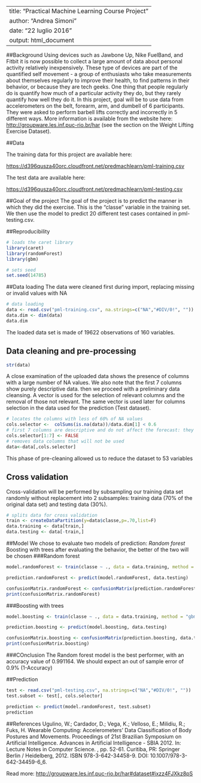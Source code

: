 ----
title: "Practical Machine Learning Course Project"
author: "Andrea Simoni"
date: "22 luglio 2016"
output: html_document
---

##Background
Using devices such as Jawbone Up, Nike FuelBand, and Fitbit it is now possible to collect a large amount of data about personal activity relatively inexpensively. These type of devices are part of the quantified self movement - a group of enthusiasts who take measurements about themselves regularly to improve their health, to find patterns in their behavior, or because they are tech geeks. One thing that people regularly do is quantify how much of a particular activity they do, but they rarely quantify how well they do it. In this project, goal will be to use data from accelerometers on the belt, forearm, arm, and dumbell of 6 participants. They were asked to perform barbell lifts correctly and incorrectly in 5 different ways. More information is available from the website here: <http://groupware.les.inf.puc-rio.br/har> (see the section on the Weight Lifting Exercise Dataset).

##Data

The training data for this project are available here:

<https://d396qusza40orc.cloudfront.net/predmachlearn/pml-training.csv>

The test data are available here:

<https://d396qusza40orc.cloudfront.net/predmachlearn/pml-testing.csv>


##Goal of the project
The goal of the project is to predict the manner in which they did the exercise. This is the "classe" variable in the training set. 
We then use the model to predict 20 different test cases contained in pml-testing.csv.

##Reproducibility
```r
# loads the caret library
library(caret)
library(randomForest)
library(gbm)

# sets seed
set.seed(14785)
```

##Data loading
The data were cleaned first during import, replacing missing or invalid values with NA
```r
# data loading
data <- read.csv("pml-training.csv", na.strings=c("NA","#DIV/0!", ""))
data.dim <- dim(data)
data.dim
```
The loaded data set is made of 19622 observations of  160 variables. 

## Data cleaning and pre-processing
```r
str(data)
```
A close examination of the uploaded data shows the presence of columns with a large number of NA values. We also note that the first 7 columns show purely descriptive data. then we proceed with a preliminary data cleansing.
A vector is used for the selection of relevant columns and the removal of those not relevant.
The same vector is used later for columns selection in the data used for the prediction (Test dataset).
```r
# locates the columns with less of 60% of NA values
cols.selector <-  colSums(is.na(data))/data.dim[1] < 0.6
# first 7 columns are descriptive and do not affect the forecast: they will be removed
cols.selector[1:7] <- FALSE
# removes data columns that will not be used
data<-data[,cols.selector]
```
This phase of pre-cleaning allowed us to reduce the dataset to 53 variables

## Cross validation
Cross-validation will be performed by subsampling our training data set randomly without replacement into 2 subsamples: training data (70% of the original data set) and testing data (30%).
```r
# splits data for cross validation
train <- createDataPartition(y=data$classe,p=.70,list=F)
data.training <- data[train,]
data.testing <- data[-train,]
```
##Model
We chose to evaluate two models of prediction:
*Random forest
*Boosting with trees
after evaluating the behavior, the better of the two will be chosen
###Random forest
```r

model.randomForest <- train(classe ~ ., data = data.training, method = "rf", verbose=FALSE)

prediction.randomForest <- predict(model.randomForest, data.testing)

confusionMatrix.randomForest <- confusionMatrix(prediction.randomForest, data.testing$classe)
print(confusionMatrix.randomForest)
```

###Boosting with trees
```r

model.boosting <- train(classe ~ ., data = data.training, method = "gbm", verbose=FALSE)

prediction.boosting <- predict(model.boosting, data.testing)

confusionMatrix.boosting <- confusionMatrix(prediction.boosting, data.testing$classe)
print(confusionMatrix.boosting)

```

###COnclusion
The Random forest model is the best performer, with an accuracy value of 0.991164.
We should expect an out of sample error of 0.9% (1-Accuracy)


##Prediction
```r
test <- read.csv("pml-testing.csv", na.strings=c("NA","#DIV/0!", ""))
test.subset <- test[, cols.selector]

prediction <- predict(model.randomForest, test.subset)
prediction

```


##References
Ugulino, W.; Cardador, D.; Vega, K.; Velloso, E.; Milidiu, R.; Fuks, H. Wearable Computing: Accelerometers' Data Classification of Body Postures and Movements. Proceedings of 21st Brazilian Symposium on Artificial Intelligence. Advances in Artificial Intelligence - SBIA 2012. In: Lecture Notes in Computer Science. , pp. 52-61. Curitiba, PR: Springer Berlin / Heidelberg, 2012. ISBN 978-3-642-34458-9. DOI: 10.1007/978-3-642-34459-6_6. 

Read more: <http://groupware.les.inf.puc-rio.br/har#dataset#ixzz4FJXkz8pS>
